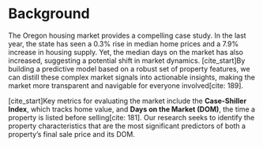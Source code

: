 # Background

The Oregon housing market provides a compelling case study. In the last year, the state has seen a 0.3% rise in median home prices and a 7.9% increase in housing supply. Yet, the median days on the market has also increased, suggesting a potential shift in market dynamics. [cite_start]By building a predictive model based on a robust set of property features, we can distill these complex market signals into actionable insights, making the market more transparent and navigable for everyone involved[cite: 189].

[cite_start]Key metrics for evaluating the market include the **Case-Shiller Index**, which tracks home value, and **Days on the Market (DOM)**, the time a property is listed before selling[cite: 181]. Our research seeks to identify the property characteristics that are the most significant predictors of both a property's final sale price and its DOM.
